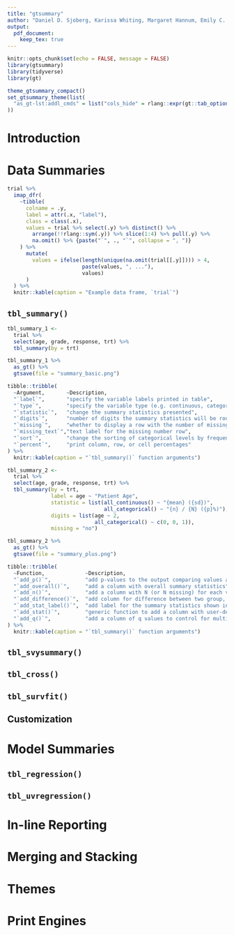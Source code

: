 ```yaml
---
title: "gtsummary"
author: "Daniel D. Sjoberg, Karissa Whiting, Margaret Hannum, Emily C. Zabor, Michael Curry"
output:
  pdf_document:
    keep_tex: true
---
```


```r
knitr::opts_chunk$set(echo = FALSE, message = FALSE)
library(gtsummary)
library(tidyverse)
library(gt)

theme_gtsummary_compact()
set_gtsummary_theme(list(
  "as_gt-lst:addl_cmds" = list("cols_hide" = rlang::expr(gt::tab_options(table.font.names = "palatino")))
))
```

# Introduction

# Data Summaries

```r
trial %>%
  imap_dfr(
    ~tibble(
      colname = .y, 
      label = attr(.x, "label"), 
      class = class(.x), 
      values = trial %>% select(.y) %>% distinct() %>% 
        arrange(!!rlang::sym(.y)) %>% slice(1:4) %>% pull(.y) %>% 
        na.omit() %>% {paste("`", ., "`", collapse = ", ")}
    ) %>%
      mutate(
        values = ifelse(length(unique(na.omit(trial[[.y]]))) > 4,
                        paste(values, ", ..."),
                        values) 
      )
  ) %>%
  knitr::kable(caption = "Example data frame, `trial`") 
```

## `tbl_summary()`

```r
tbl_summary_1 <-
  trial %>%
  select(age, grade, response, trt) %>%
  tbl_summary(by = trt)
```

```r
tbl_summary_1 %>% 
  as_gt() %>%
  gtsave(file = "summary_basic.png")
```

```r
tibble::tribble(
  ~Argument,       ~Description,
  "`label`",       "specify the variable labels printed in table",
  "`type`",        "specify the variable type (e.g. continuous, categorical, etc.)",
  "`statistic`",   "change the summary statistics presented",
  "`digits`",      "number of digits the summary statistics will be rounded to",
  "`missing`",     "whether to display a row with the number of missing observations",
  "`missing_text`","text label for the missing number row",
  "`sort`",        "change the sorting of categorical levels by frequency",
  "`percent`",     "print column, row, or cell percentages"
) %>%
  knitr::kable(caption = "`tbl_summary()` function arguments") 
```

```r
tbl_summary_2 <-
  trial %>%
  select(age, grade, response, trt) %>%
  tbl_summary(by = trt,
              label = age ~ "Patient Age",
              statistic = list(all_continuous() ~ "{mean} ({sd})",
                               all_categorical() ~ "{n} / {N} ({p}%)"),
              digits = list(age ~ 2, 
                            all_categorical() ~ c(0, 0, 1)),
              missing = "no")
```

```r
tbl_summary_2 %>% 
  as_gt() %>%
  gtsave(file = "summary_plus.png")
```

```r
tibble::tribble(
  ~Function,             ~Description,
  "`add_p()`",           "add p-values to the output comparing values across groups",   
  "`add_overall()`",     "add a column with overall summary statistics",   
  "`add_n()`",           "add a column with N (or N missing) for each variable",
  "`add_difference()`",  "add column for difference between two group, confidemce interval, and p-value",
  "`add_stat_label()`",  "add label for the summary statistics shown in each row",   
  "`add_stat()`",        "generic function to add a column with user-defined values",
  "`add_q()`",           "add a column of q values to control for multiple comparisons"   
) %>%
  knitr::kable(caption = "`tbl_summary()` function arguments") 
```


\begin{figure}[h!]
  \caption{Simple `tbl\_summary()` example}
  \label{fig:summary_basic}
  \includegraphics[height=5cm]{summary_basic.png}
  \centering
\end{figure}

## `tbl_svysummary()`

## `tbl_cross()`

## `tbl_survfit()`

## Customization

# Model Summaries

## `tbl_regression()`

## `tbl_uvregression()`

# In-line Reporting

# Merging and Stacking

# Themes

# Print Engines
